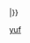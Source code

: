{{Language with name|yuf|{{#switch:{{{1|}}}
|ha=哈瓦蘇佩語
|hu=華萊派語
|ya=亞瓦派語
|#default=<small>(indicate: ha/hu/ya)</small>
}}|{{{2}}}}}<noinclude>
{{documentation}}
[[Category:美洲原住民多語言支援模板|yuf]]
</noinclude>